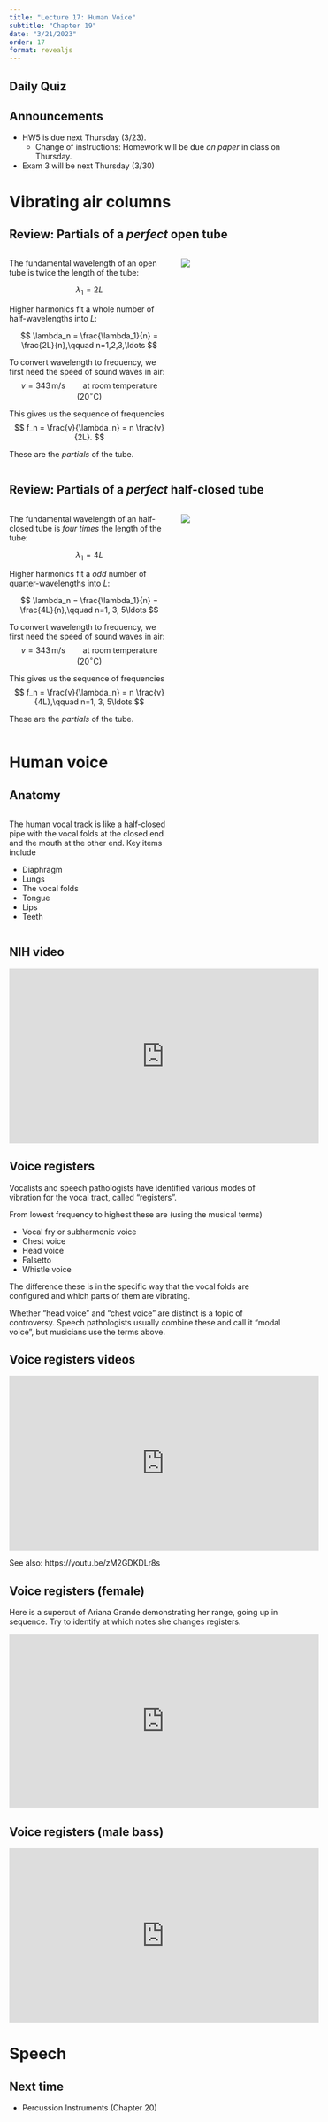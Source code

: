 ```yaml
---
title: "Lecture 17: Human Voice"
subtitle: "Chapter 19"
date: "3/21/2023"
order: 17
format: revealjs
---
```


## Daily Quiz

## Announcements

::: {.incremental}
- HW5 is due next Thursday (3/23).
  - Change of instructions: Homework will be due *on paper* in class on Thursday.
- Exam 3 will be next Thursday (3/30)
:::

# Vibrating air columns

## Review: Partials of a *perfect* open tube

:::: {.columns}
:::{.column width="60%"}
The fundamental wavelength of an open tube is twice the length of the tube:

$$ \lambda_1 = 2L $$

Higher harmonics fit a whole number of half-wavelengths into *L*:

$$ \lambda_n = \frac{\lambda_1}{n} = \frac{2L}{n},\qquad n=1,2,3,\ldots $$

To convert wavelength to frequency, we first need the speed of sound waves in air:
$$ v = 343\,\mathrm{m/s} \qquad\text{at room temperature }(20^\circ{}\mathrm{C})$$

This gives us the sequence of frequencies
$$
f_n = \frac{v}{\lambda_n} = n \frac{v}{2L}.
$$

These are the *partials* of the tube.

:::

::: {.column width="40%"}
![](figs/lecture-11/img_232a.jpg)
:::
::::

## Review: Partials of a *perfect* half-closed tube

:::: {.columns}
:::{.column width="60%"}
The fundamental wavelength of an half-closed tube is *four times* the length of the tube:

$$ \lambda_1 = 4L $$

Higher harmonics fit a *odd* number of quarter-wavelengths into *L*:

$$ \lambda_n = \frac{\lambda_1}{n} = \frac{4L}{n},\qquad n=1, 3, 5\ldots $$

To convert wavelength to frequency, we first need the speed of sound waves in air:
$$ v = 343\,\mathrm{m/s} \qquad\text{at room temperature }(20^\circ{}\mathrm{C})$$

This gives us the sequence of frequencies
$$
f_n = \frac{v}{\lambda_n} = n \frac{v}{4L},\qquad n=1, 3, 5\ldots
$$

These are the *partials* of the tube.

:::

::: {.column width="40%"}
![](figs/lecture-11/img_232b.jpg)
:::
::::

# Human voice

## Anatomy

:::: {.columns}
::: {.column width="60%"}
The human vocal track is like a half-closed pipe with the vocal folds at the closed end and the mouth at the other end.
Key items include

- Diaphragm
- Lungs
- The vocal folds
- Tongue
- Lips
- Teeth
:::

::: {.column width="40%"}
<!-- TODO insert W&W fig 19-16 -->
:::
::::

## NIH video

<iframe width="560" height="315" src="https://www.youtube.com/embed/JF8rlKuSoFM" title="YouTube video player" frameborder="0" allow="accelerometer; autoplay; clipboard-write; encrypted-media; gyroscope; picture-in-picture; web-share" allowfullscreen></iframe>

## Voice registers

Vocalists and speech pathologists have identified various modes of vibration for the vocal tract, called "registers".

From lowest frequency to highest these are (using the musical terms)

- Vocal fry or subharmonic voice
- Chest voice
- Head voice
- Falsetto
- Whistle voice

The difference these is in the specific way that the vocal folds are configured and which parts of them are vibrating.

Whether "head voice" and "chest voice" are distinct is a topic of controversy. Speech pathologists usually combine these and call it "modal voice", but musicians use the terms above.

## Voice registers videos
<iframe width="560" height="315" src="https://www.youtube.com/embed/JhjuuQVYnPA" title="YouTube video player" frameborder="0" allow="accelerometer; autoplay; clipboard-write; encrypted-media; gyroscope; picture-in-picture; web-share" allowfullscreen></iframe>

See also: https://youtu.be/zM2GDKDLr8s

## Voice registers (female)

Here is a supercut of Ariana Grande demonstrating her range, going up in sequence.  Try to identify at which notes she changes registers.

<iframe width="560" height="315" src="https://www.youtube.com/embed/9924mAF8_r8" title="YouTube video player" frameborder="0" allow="accelerometer; autoplay; clipboard-write; encrypted-media; gyroscope; picture-in-picture; web-share" allowfullscreen></iframe>

## Voice registers (male bass)

<iframe width="560" height="315" src="https://www.youtube.com/embed/AaPtiFO-NLc" title="YouTube video player" frameborder="0" allow="accelerometer; autoplay; clipboard-write; encrypted-media; gyroscope; picture-in-picture; web-share" allowfullscreen></iframe>

## 

# Speech

## Next time

- Percussion Instruments (Chapter 20)